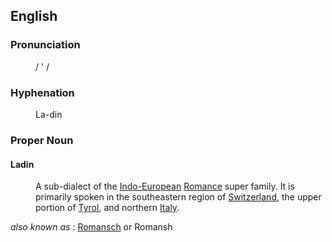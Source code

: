 ==English==

===Pronunciation===
:/ ' /

===Hyphenation===
:La-din

===Proper Noun===
====Ladin====

: A sub-dialect of the [[Indo-European]] [[Romance]] super family. It is primarily spoken in the southeastern region of [[w:Switzerland|Switzerland]], the upper portion of [[w:Tyrol|Tyrol]], and northern [[w:Italy|Italy]].

''also known as'' : [[Romansch]] or Romansh